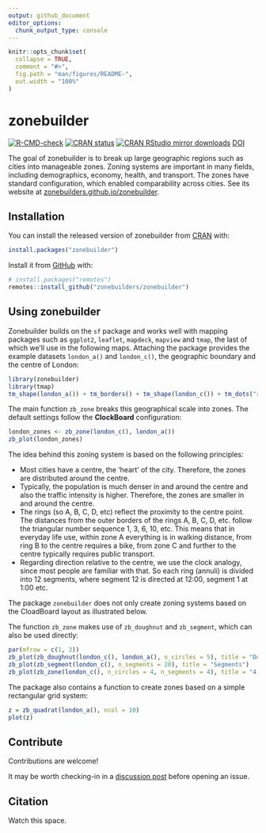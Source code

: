 ```yaml
---
output: github_document
editor_options: 
  chunk_output_type: console
---
```



<!-- README.md is generated from README.Rmd. Please edit that file -->

```r
knitr::opts_chunk$set(
  collapse = TRUE,
  comment = "#>",
  fig.path = "man/figures/README-",
  out.width = "100%"
)
```

# zonebuilder

<!-- badges: start -->
<!-- [![Codecov test coverage](https://codecov.io/gh/zonebuilders/zonebuilder/branch/master/graph/badge.svg)](https://codecov.io/gh/zonebuilders/zonebuilder?branch=master) -->
[![R-CMD-check](https://github.com/zonebuilders/zonebuilder/workflows/R-CMD-check/badge.svg)](https://github.com/zonebuilders/zonebuilder/actions)
[![CRAN status](https://www.r-pkg.org/badges/version/zonebuilder)](https://CRAN.R-project.org/package=zonebuilder)
[![CRAN RStudio mirror
downloads](https://cranlogs.r-pkg.org/badges/grand-total/zonebuilder)](https://www.r-pkg.org/pkg/zonebuilder)
[DOI](https://doi.org/10.31219/osf.io/vncgw)
<!-- badges: end -->

The goal of zonebuilder is to break up large geographic regions such as cities into manageable zones.
Zoning systems are important in many fields, including demographics, economy, health, and transport. The zones have standard configuration, which enabled comparability across cities. See its website at [zonebuilders.github.io/zonebuilder](https://zonebuilders.github.io/zonebuilder/).

## Installation

You can install the released version of zonebuilder from [CRAN](https://CRAN.R-project.org) with:

```r
install.packages("zonebuilder")
```

Install it from [GitHub](https://github.com/) with:

```r
# install.packages("remotes")
remotes::install_github("zonebuilders/zonebuilder")
```

## Using zonebuilder

Zonebuilder builds on the `sf` package and works well with mapping packages such as `ggplot2`, `leaflet`, `mapdeck`, `mapview` and `tmap`, the last of which we'll use in the following maps.
Attaching the package provides the example datasets `london_a()` and `london_c()`, the geographic boundary and the centre of London:

```r
library(zonebuilder)
library(tmap)
tm_shape(london_a()) + tm_borders() + tm_shape(london_c()) + tm_dots("red")
```

The main function `zb_zone` breaks this geographical scale into zones. The default settings follow the **ClockBoard** configuration:

```r
london_zones <- zb_zone(london_c(), london_a())
zb_plot(london_zones)
```

The idea behind this zoning system is based on the following principles:

* Most cities have a centre, the 'heart' of the city. Therefore, the zones are distributed around the centre.
* Typically, the population is much denser in and around the centre and also the traffic intensity is higher. Therefore, the zones are smaller in and around the centre.
* The rings (so A, B, C, D, etc) reflect the proximity to the centre point. The distances from the outer borders of the rings A, B, C, D, etc. follow the triangular number sequence 1, 3, 6, 10, etc. This means that in everyday life use, within zone A everything is in walking distance, from ring B to the centre requires a bike, from zone C and further to the centre typically requires public transport. 
* Regarding direction relative to the centre, we use the clock analogy, since most people are familiar with that. So each ring (annuli) is divided into 12 segments, where segment 12 is directed at 12:00, segment 1 at 1:00 etc. 


The package `zonebuilder` does not only create zoning systems based on the CloadBoard layout as illustrated below.


The function `zb_zone` makes use of `zb_doughnut` and `zb_segment`, which can also be used directly:

```r
par(mfrow = c(1, 3))
zb_plot(zb_doughnut(london_c(), london_a(), n_circles = 5), title = "Doughnuts")
zb_plot(zb_segment(london_c(), n_segments = 20), title = "Segments")
zb_plot(zb_zone(london_c(), n_circles = 4, n_segments = 4), title = "4 segments, 4 circles")
```

The package also contains a function to create zones based on a simple rectangular grid system:

```r
z = zb_quadrat(london_a(), ncol = 10)
plot(z)
```


## Contribute

Contributions are welcome!

It may be worth checking-in in a [discussion post](https://github.com/zonebuilders/zonebuilder/discussions/28) before opening an issue.

## Citation

Watch this space.


<!-- tmap_arrange( -->
<!--   zb_view(zb_doughnut(london_c(), london_a(), n_circles = 5), title = "Doughnuts"), -->
<!--   zb_view(zb_segment(london_c(), n_segments = 20), title = "Segments") -->
<!--  ) -->

